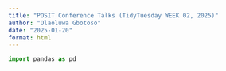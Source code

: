```yaml
---
title: "POSIT Conference Talks (TidyTuesday WEEK 02, 2025)"
author: "Olaoluwa Gbotoso"
date: "2025-01-20"
format: html 
---
```



```python
import pandas as pd
```
